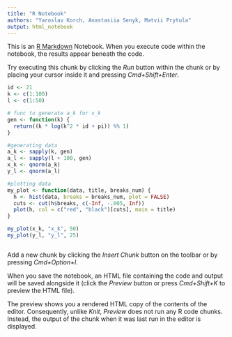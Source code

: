 ```yaml
---
title: "R Notebook"
authors: "Yaroslav Korch, Anastasiia Senyk, Matvii Prytula"
output: html_notebook
---
```


This is an [R Markdown](http://rmarkdown.rstudio.com) Notebook. When you execute code within the notebook, the results appear beneath the code.

Try executing this chunk by clicking the *Run* button within the chunk or by placing your cursor inside it and pressing *Cmd+Shift+Enter*.

```r
id <- 21
k <- c(1:100)
l <- c(1:50)

# func to generate a_k for x_k
gen <- function(k) {
  return((k * log(k^2 * id + pi)) %% 1)
}
```


```r
#generating data
a_k <- sapply(k, gen)
a_l <- sapply(l + 100, gen)
x_k <- qnorm(a_k)
y_l <- qnorm(a_l)

#plotting data
my_plot <- function(data, title, breaks_num) {
  h <- hist(data, breaks = breaks_num, plot = FALSE)
  cuts <- cut(h$breaks, c(-Inf, -.005, Inf))
  plot(h, col = c("red", "black")[cuts], main = title)
}

my_plot(x_k, "x_k", 50)
my_plot(y_l, "y_l", 25)
```
```r

```

Add a new chunk by clicking the *Insert Chunk* button on the toolbar or by pressing *Cmd+Option+I*.

When you save the notebook, an HTML file containing the code and output will be saved alongside it (click the *Preview* button or press *Cmd+Shift+K* to preview the HTML file).

The preview shows you a rendered HTML copy of the contents of the editor. Consequently, unlike *Knit*, *Preview* does not run any R code chunks. Instead, the output of the chunk when it was last run in the editor is displayed.

